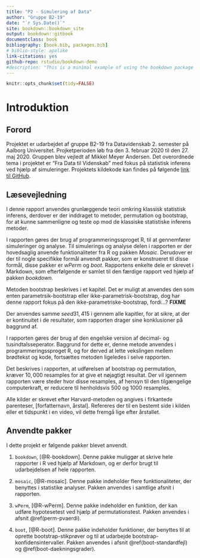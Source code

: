 ```yaml
--- 
title: "P2 - Simulering af Data"
author: "Gruppe B2-19"
date: "`r Sys.Date()`"
site: bookdown::bookdown_site
output: bookdown::gitbook
documentclass: book
bibliography: [book.bib, packages.bib]
# biblio-style: apalike
link-citations: yes
github-repo: rstudio/bookdown-demo
#description: "This is a minimal example of using the bookdown package to write a book. The output format for this example is bookdown::gitbook."
---
```

```r
knitr::opts_chunk$set(tidy=FALSE)
```

# Introduktion

## Forord

Projektet er udarbejdet af gruppe B2-19 fra Datavidenskab 2. semester på Aalborg Universitet. Projketperioden løb fra den 3. februar 2020 til den 27. maj 2020. Gruppen blev vejledt af Mikkel Meyer Andersen. Det overordnede tema i projektet er "Fra Data til Videnskab" med fokus på statistisk inferens ved hjælp af simuleringer. Projektets kildekode kan findes på følgende [link til GitHub](https://github.com/MadsCorfixen/Datavidenskab-P2/tree/master/Bookdown/bookdown-demo-master).

<!-- ## Synopsis -->

<!-- Projektet har haft til formål at afdække, hvilke alternativer der er til klassiske inferensmetoder, hvis disses antagelser ikke er overholdt.  -->

<!-- Først beskrives en klassisk inferensmetode, t-testen, og hvordan denne kan bruges til hypotesetests. Dernæst undersøges, hvordan tilsyneladende tilfældige tal kan genereres ved hjælp af algoritmer og hvordan programmeringssproget R kan udnyttes, til at udføre disse simuleringer hurtigt og simpelt. Herefter undersøges det, ved hjælp af simuleringer, om resultaterne er troværdige, hvis stikprøverne ikke er normalfordelte, når der arbejdes med en uparret t-test. Bagefter redegøres der for to alternativer til t-testen der ikke antager normalfordelte stikprøver, permutationer og bootstrap.  -->

<!-- Der blev fundet frem til at det ikke kan antages, at en t-test på en ikke-normalfordelt stikprøve altid giver retvisende resultater. Desuden blev det fundet frem til, at permutationstesten er mere præcis end bootstrap, hvis der udelukkende skal foretages en hypotesetest. Derudover blev det konkluderet, at, ud af de tre undersøgte bootstrap-metoder til konfidensintervaller, er dækningsgraden af T-metoden den mest præcis. -->

<!-- ## Abstract -->

<!-- The aim of the project was to identify alternatives to classical inference methods if the assumptions of these were not met. -->

<!-- First, a classical inference method, the t-test, and how it can be used for hypothesis testing, is described. Next, it is examined how seemingly random numbers can be generated by algorithms, and how the programming language R can be utilized to perform these simulations quickly and simply. Then, by means of simulations, it is examined whether the results are credible if the samples are not normally distributed when working with an unpaired t-test. Afterwards, two alternatives to the t-test that do not assume normally distributed samples, permutations and bootstrap, are presented. -->

<!-- It was discovered that it cannot be assumed that a t-test on a non-normal random sample always produces true results. In addition, it was found that the permutation test is more accurate than bootstrap if only a hypothesis test is to be performed. Furthermore, it was concluded that, out of the three bootstrap methods examined for confidence intervals, the coverage of the T method is the most accurate. -->

## Læsevejledning

I denne rapport anvendes grunlæggende teori omkring klassisk statistisk inferens, derdover er der inddraget to metoder, permutation og bootstrap, for at kunne sammenligne og teste op mod de klassiske statistiske inferens metoder. 

I rapporten gøres der brug af programmeringssproget R, til at gennemfører simuleringer og analyse. Til simulerings og analyse delen i rapporten er der hovedsaglig anvende funktionaliteter fra R og pakken _Mosaic_. Derudover er der til nogle specifikke formål anvendt pakker, som er konstrueret til disse formål, disse pakker er _wPerm_ og _boot_. Rapportens enkelte dele er skrevet i Markdown, som efterfølgende er samlet til den færdige rapport ved hjælp af pakken _bookdown_.

Metoden bootstrap beskrives i et kapitel. Det er muligt at anvendes den som enten parametrsik-bootstrap eller ikke-parametrisk-bootstrap, dog har denne rapport fokus på den ikke-parametriske-bootstrap, fordi...? __FIXME__ 

Der anvendes samme _seed_$31,415$ i gennem alle kapitler, for at sikre, at der er kontinuitet i de resultater, som rapporten drager sine konklusioner på baggrund af.   

I rapporten gøres der brug af den engelske version af decimal- og tusindtalsseperator. Baggrund for dette er, denne metode anvendes i programmeringssproget R, og for derved at lette vekslingen mellem brødtekst og kode, fortsættes metoden ligeledes i selve rapporten. 

Det beskrives i rapporten, at udførelsen af bootstrap og permutation, kræver $10,000$ resamples for at give et nøjagtigt resultat. Der vil igennem rapporten være steder hvor disse resamples, af hensyn til den tilgængelige computerkraft, er reducere til henholdsvis 500 og 1000 resamples.   

Alle kilder er skrevet efter Harvard-metoden og angives i firkantede parenteser, [forfatternavn, årstal]. Refereres der til en bestemt side i kilden eller et tidspunkt i en video, vil dette fremgå lige efter årstallet.

<!-- - ```pakke::funktion```. -->
<!-- - Ikke-parametrisk bootstrap. -->
<!-- - Samme seed, ```31415```, i alle rapportens afsnit. -->
<!-- - Engelsk version af decimal- og tusindtalsseperator -->
<!-- - Antal bootstraps / permutationer // reps kontra computerkraft -->

## Anvendte pakker

I dette projekt er følgende pakker blevet anvendt.

1) ```bookdown```, [@R-bookdown]. Denne pakke muliggør at skrive hele rapporter i R ved hjælp af Markdown, og er derfor brugt til udarbejdelsen af hele rapporten.

2) ```mosaic```, [@R-mosaic]. Denne pakke indeholder flere funktionaliteter, der benyttes i statistike analyser. Pakken anvendes i samtlige afsnit i rapporten.

3) ```wPerm```, [@R-wPerm]. Denne pakke indeholder en funktion, der kan udføre hypotesetest ved hjælp af permutationstest. Pakken anvendes i afsnit \@ref(perm-pvaerdi).

4) ```boot```, [@R-boot]. Denne pakke indeholder funktioner, der benyttes til at oprette bootstrap-stikprøver og til at udarbejde bootstrap-konfidensintervaller. Pakken anvendes i afsnit \@ref(boot-standardfejl) og \@ref(boot-daekningsgrader).
